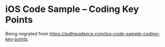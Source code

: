 # iOS Code Sample – Coding Key Points

Being migrated from https://authguidance.com/ios-code-sample-coding-key-points.

